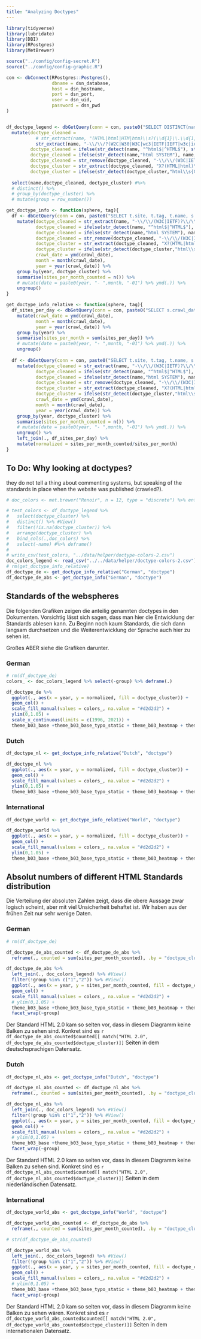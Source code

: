 ```yaml
---
title: "Analyzing Doctypes"
---
```


```r
library(tidyverse)
library(lubridate)
library(DBI)
library(RPostgres)
library(MetBrewer)

source("../config/config-secret.R")
source("../config/config-graphic.R")

con <- dbConnect(RPostgres::Postgres(), 
                 dbname = dsn_database,
                 host = dsn_hostname, 
                 port = dsn_port,
                 user = dsn_uid, 
                 password = dsn_pwd
)


df_doctype_legend <- dbGetQuery(conn = con, paste0("SELECT DISTINCT(name) FROM tags_2 WHERE tag LIKE 'doctype'")) %>% 
  mutate(doctype_cleaned = 
           # str_extract(name, "(HTML|html|HTM|htm)\\s?(\\d{1}\\.\\d{1,})?\\s?(Transitional|Strict|Frameset|Final)?(transitional|strict|frameset|final)?(TRANSITIONAL|STRICT|FRAMESET|FINAL)?\\s{0,}?(\\/\\/\\w{2})?$"))  #,
           str_extract(name, "-\\/\\/?(W2C|W30|W3C|wc3|IETF|IEFT|w3c|ietf)?\\/\\/?(DTD|dtd|Dtd)\\s(W3\\s)?(X|x)?(HTML|html|HTM|htm)\\s?(\\d{1}\\.\\d{1,})?\\s?(Transitional|Strict|Frameset|Final)?(transitional|strict|frameset|final)?(TRANSITIONAL|STRICT|FRAMESET|FINAL)?\\s{0,}?(\\/\\/\\w{2})?"),
         doctype_cleaned = ifelse(str_detect(name, "^html$|^HTML$"), str_extract(name, "^html$|^HTML$"), doctype_cleaned),
         doctype_cleaned = ifelse(str_detect(name,"html SYSTEM"), name, doctype_cleaned),
         doctype_cleaned = str_remove(doctype_cleaned, "-\\/\\/(W3C|IETF)?\\/\\/DTD\\s"),
         doctype_cluster = str_extract(doctype_cleaned, "X?(HTML|html)\\s?(\\d{1}\\.\\d{1,})?"),
         doctype_cluster = ifelse(str_detect(doctype_cluster,"html\\s{0,}"), trimws(str_to_upper(doctype_cluster)), doctype_cluster)) %>%
  
  select(name,doctype_cleaned, doctype_cluster) #%>% 
  # distinct() %>% 
  # group_by(doctype_cluster) %>% 
  # mutate(group = row_number())

get_doctype_info <- function(sphere, tag){
  df <- dbGetQuery(conn = con, paste0("SELECT t.site, t.tag, t.name, s.crawl_date, s.sha1, s.sphere FROM sites s INNER JOIN tags_2 t ON t.site = s.sha1 WHERE s.sphere LIKE'", sphere, "' AND t.tag LIKE '", tag, "'")) %>% 
    mutate(doctype_cleaned = str_extract(name, "-\\/\\/(W3C|IETF)?\\/\\/DTD\\sX?HTML\\s?(\\d{1}\\.\\d{1,})?\\s?(Transitional|Strict|Frameset|Final)?\\/\\/\\w{2}"),
           doctype_cleaned = ifelse(str_detect(name, "^html$|^HTML$"), str_extract(name, "^html$|^HTML$"), doctype_cleaned),
           doctype_cleaned = ifelse(str_detect(name,"html SYSTEM"), name, doctype_cleaned),
           doctype_cleaned = str_remove(doctype_cleaned, "-\\/\\/(W3C|IETF)?\\/\\/DTD\\s"),
           doctype_cluster = str_extract(doctype_cleaned, "X?(HTML|html)\\s?(\\d{1}\\.\\d{1,})?"),
           doctype_cluster = ifelse(str_detect(doctype_cluster,"html\\s{0,}"), trimws(str_to_upper(doctype_cluster)), doctype_cluster),
           crawl_date = ymd(crawl_date), 
           month = month(crawl_date),
           year = year(crawl_date)) %>% 
    group_by(year, doctype_cluster) %>% 
    summarise(sites_per_month_counted = n()) %>% 
    # mutate(date = paste0(year, "- ",month, "-01") %>% ymd(.)) %>% 
    ungroup()
}

get_doctype_info_relative <- function(sphere, tag){
  df_sites_per_day <- dbGetQuery(conn = con, paste0("SELECT s.crawl_date, COUNT(s.sha1) as sites_per_day FROM sites s  WHERE s.sphere = '", sphere, "' GROUP BY s.crawl_date")) %>% 
    mutate(crawl_date = ymd(crawl_date),
           month = month(crawl_date),
           year = year(crawl_date)) %>% 
    group_by(year) %>% 
    summarise(sites_per_month = sum(sites_per_day)) %>% 
    # mutate(date = paste0(year, "- ",month, "-01") %>% ymd(.)) %>% 
    ungroup()
  
  df <- dbGetQuery(conn = con, paste0("SELECT t.site, t.tag, t.name, s.crawl_date, s.sha1, s.sphere FROM sites s INNER JOIN tags_2 t ON t.site = s.sha1 WHERE s.sphere ='", sphere, "' AND t.tag = '", tag, "'")) %>% 
    mutate(doctype_cleaned = str_extract(name, "-\\/\\/(W3C|IETF)?\\/\\/DTD\\sX?HTML\\s?(\\d{1}\\.\\d{1,})?\\s?(Transitional|Strict|Frameset|Final)?\\/\\/\\w{2}"),
           doctype_cleaned = ifelse(str_detect(name, "^html$|^HTML$"), str_extract(name, "^html$|^HTML$"), doctype_cleaned),
           doctype_cleaned = ifelse(str_detect(name,"html SYSTEM"), name, doctype_cleaned),
           doctype_cleaned = str_remove(doctype_cleaned, "-\\/\\/(W3C|IETF)?\\/\\/DTD\\s"),
           doctype_cluster = str_extract(doctype_cleaned, "X?(HTML|html)\\s?(\\d{1}\\.\\d{1,})?"),
           doctype_cluster = ifelse(str_detect(doctype_cluster,"html\\s{0,}"), trimws(str_to_upper(doctype_cluster)), doctype_cluster),
           crawl_date = ymd(crawl_date), 
           month = month(crawl_date),
           year = year(crawl_date)) %>% 
    group_by(year, doctype_cluster) %>% 
    summarise(sites_per_month_counted = n()) %>% 
    # mutate(date = paste0(year, "- ",month, "-01") %>% ymd(.)) %>% 
    ungroup() %>% 
    left_join(., df_sites_per_day) %>% 
    mutate(normalized = sites_per_month_counted/sites_per_month) 
}

```

## To Do: Why looking at doctypes?

they do not tell a thing about commenting systems, but speaking of the standards in place when the website was published (crawled?).

```r

# doc_colors <- met.brewer("Renoir", n = 12, type = "discrete") %>% enframe()

# test_colors <- df_doctype_legend %>%
#   select(doctype_cluster) %>%
#   distinct() %>% #View()
#   filter(!is.na(doctype_cluster)) %>%
#   arrange(doctype_cluster) %>%
#   bind_cols(.,doc_colors) %>%
#   select(-name) #%>% deframe()
# 
# write_csv(test_colors, "../data/helper/doctype-colors-2.csv")
doc_colors_legend <- read_csv("../../data/helper/doctype-colors-2.csv")# %>% deframe()
# rm(get_doctype_info_relative)
df_doctype_de <- get_doctype_info_relative("German", "doctype")
df_doctype_de_abs <- get_doctype_info("German", "doctype")

```

## Standards of the webspheres

Die folgenden Grafiken zeigen die anteilig genannten doctypes in den Dokumenten. Vorsichtig lässt sich sagen, dass man hier die Entwicklung der Standards ablesen kann. Zu Beginn noch kaum Standards, die sich dann langsam durchsetzen und die Weiterentwicklung der Sprache auch hier zu sehen ist. 

Großes ABER siehe die Grafiken darunter.

:::panel-tabset

### German

```r

# rm(df_doctype_de)
colors_ <- doc_colors_legend %>% select(-group) %>% deframe(.)

df_doctype_de %>% 
  ggplot(., aes(x = year, y = normalized, fill = doctype_cluster)) +
  geom_col() +
  scale_fill_manual(values = colors_, na.value = "#d2d2d2") +
  ylim(0,1.05) + 
  scale_x_continuous(limits = c(1996, 2021)) +
  theme_b03_base +theme_b03_base_typo_static + theme_b03_heatmap + theme_b03_facets + theme_b03_legend_discrete 

```

### Dutch

```r
df_doctype_nl <- get_doctype_info_relative("Dutch", "doctype")

df_doctype_nl %>% 
  ggplot(., aes(x = year, y = normalized, fill = doctype_cluster)) +
  geom_col() +
  scale_fill_manual(values = colors_, na.value = "#d2d2d2") +
  ylim(0,1.05) + 
  theme_b03_base +theme_b03_base_typo_static + theme_b03_heatmap + theme_b03_facets + theme_b03_legend_discrete 

```

### International

```r
df_doctype_world <- get_doctype_info_relative("World", "doctype")

df_doctype_world %>% 
  ggplot(., aes(x = year, y = normalized, fill = doctype_cluster)) +
  geom_col() +
  scale_fill_manual(values = colors_, na.value = "#d2d2d2") +
  ylim(0,1.05) + 
  theme_b03_base +theme_b03_base_typo_static + theme_b03_heatmap + theme_b03_facets + theme_b03_legend_discrete 


```
:::

## Absolut numbers of different HTML Standards distribution

Die Verteilung der absoluten Zahlen zeigt, dass die obere Aussage zwar logisch scheint, aber mit viel Unsicherheit behaftet ist. Wir haben aus der frühen Zeit nur sehr wenige Daten. 


:::panel-tabset

### German

```r

# rm(df_doctype_de)

df_doctype_de_abs_counted <- df_doctype_de_abs %>% 
  reframe(., counted = sum(sites_per_month_counted), .by = "doctype_cluster")

df_doctype_de_abs %>% 
  left_join(., doc_colors_legend) %>% #View()
  filter(!group %in% c("1","2")) %>% #View()
  ggplot(., aes(x = year, y = sites_per_month_counted, fill = doctype_cluster)) +
  geom_col() +
  scale_fill_manual(values = colors_, na.value = "#d2d2d2") +
  # ylim(0,1.05) + 
  theme_b03_base +theme_b03_base_typo_static + theme_b03_heatmap + theme_b03_facets + theme_b03_legend_discrete +
  facet_wrap(~group)

```

Der Standard HTML 2.0 kam so selten vor, dass in diesem Diagramm keine Balken zu sehen sind. Konkret sind es `r df_doctype_de_abs_counted$counted[[ match("HTML 2.0", df_doctype_de_abs_counted$doctype_cluster)]]` Seiten in dem deutschsprachigen Datensatz.



### Dutch

```r
df_doctype_nl_abs <- get_doctype_info("Dutch", "doctype")

df_doctype_nl_abs_counted <- df_doctype_nl_abs %>% 
  reframe(., counted = sum(sites_per_month_counted), .by = "doctype_cluster")

df_doctype_nl_abs %>% 
  left_join(., doc_colors_legend) %>% #View()
  filter(!group %in% c("1","2")) %>% #View()
  ggplot(., aes(x = year, y = sites_per_month_counted, fill = doctype_cluster)) +
  geom_col() +
  scale_fill_manual(values = colors_, na.value = "#d2d2d2") +
  # ylim(0,1.05) + 
  theme_b03_base +theme_b03_base_typo_static + theme_b03_heatmap + theme_b03_facets + theme_b03_legend_discrete +
  facet_wrap(~group)
```

Der Standard HTML 2.0 kam so selten vor, dass in diesem Diagramm keine Balken zu sehen sind. Konkret sind es `r df_doctype_nl_abs_counted$counted[[ match("HTML 2.0", df_doctype_nl_abs_counted$doctype_cluster)]]` Seiten in dem niederländischen Datensatz.

### International

```r
df_doctype_world_abs <- get_doctype_info("World", "doctype")

df_doctype_world_abs_counted <- df_doctype_de_abs %>% 
  reframe(., counted = sum(sites_per_month_counted), .by = "doctype_cluster")

# str(df_doctype_de_abs_counted)

df_doctype_world_abs %>% 
  left_join(., doc_colors_legend) %>% #View()
  filter(!group %in% c("1","2")) %>% #View()
  ggplot(., aes(x = year, y = sites_per_month_counted, fill = doctype_cluster)) +
  geom_col() +
  scale_fill_manual(values = colors_, na.value = "#d2d2d2") +
  # ylim(0,1.05) + 
  theme_b03_base +theme_b03_base_typo_static + theme_b03_heatmap + theme_b03_facets + theme_b03_legend_discrete +
  facet_wrap(~group)

```

Der Standard HTML 2.0 kam so selten vor, dass in diesem Diagramm keine Balken zu sehen wären. Konkret sind es `r df_doctype_world_abs_counted$counted[[ match("HTML 2.0", df_doctype_world_abs_counted$doctype_cluster)]]` Seiten in dem internationalen Datensatz.

:::
